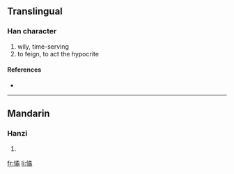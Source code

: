 ==Translingual==

===Han character===
{{Han char|rn=61|rad=心|as=12|sn=15|four=9702<sub>7</sub>|canj=心弓竹月 (PNHB)}}

# wily, time-serving
# to feign, to act the hypocrite

====References====
* {{Han ref|kx=0404.040|dkj=11263|dj=0744.120|hdz=42357.110|uh=61B0|ud=25008|bh=E57C|bd=58748}}

----

==Mandarin==

===Hanzi===
{{cmn-hanzi|pin=[[jué]] ([[jue2]])|wg=chüeh<sup>2</sup>}}

# {{defn|Mandarin|sort=心12}}

[[fr:憰]]
[[li:憰]]
